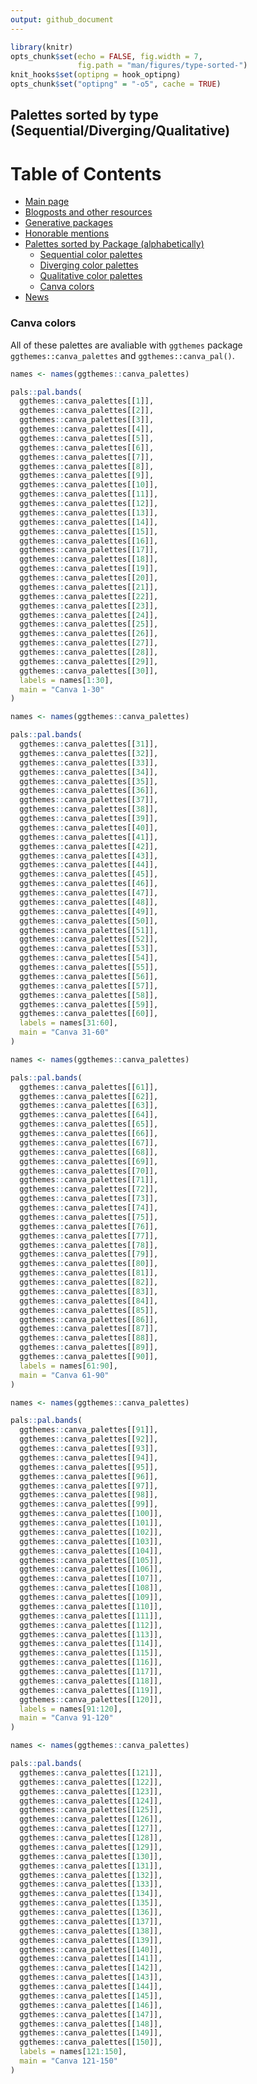 ```yaml
---
output: github_document
---
```


<!-- README.md is generated from README.Rmd. Please edit that file -->

```r
library(knitr)
opts_chunk$set(echo = FALSE, fig.width = 7,
               fig.path = "man/figures/type-sorted-")
knit_hooks$set(optipng = hook_optipng)
opts_chunk$set("optipng" = "-o5", cache = TRUE)
```

## Palettes sorted by type (Sequential/Diverging/Qualitative)

Table of Contents
=================
  * [Main page](README.md#comprehensive-list-of-color-palettes-in-r)
  * [Blogposts and other resources](README.md#blogposts-and-other-resources)
  * [Generative packages](README.md#generative-packages)
  * [Honorable mentions](README.md#honorable-mentions)
  * [Palettes sorted by Package (alphabetically)](README.md#palettes-sorted-by-package-alphabetically)
    * [Sequential color palettes](#sequential-color-palettes)
    * [Diverging color palettes](#diverging-color-palettes)
    * [Qualitative color palettes](#qualitative-color-palettes)
    * [Canva colors](canvas.md)
  * [News](NEWS.md)

### Canva colors

All of these palettes are avaliable with `ggthemes` package `ggthemes::canva_palettes` and `ggthemes::canva_pal()`.

```r
names <- names(ggthemes::canva_palettes)

pals::pal.bands(
  ggthemes::canva_palettes[[1]],
  ggthemes::canva_palettes[[2]],
  ggthemes::canva_palettes[[3]],
  ggthemes::canva_palettes[[4]],
  ggthemes::canva_palettes[[5]],
  ggthemes::canva_palettes[[6]],
  ggthemes::canva_palettes[[7]],
  ggthemes::canva_palettes[[8]],
  ggthemes::canva_palettes[[9]],
  ggthemes::canva_palettes[[10]],
  ggthemes::canva_palettes[[11]],
  ggthemes::canva_palettes[[12]],
  ggthemes::canva_palettes[[13]],
  ggthemes::canva_palettes[[14]],
  ggthemes::canva_palettes[[15]],
  ggthemes::canva_palettes[[16]],
  ggthemes::canva_palettes[[17]],
  ggthemes::canva_palettes[[18]],
  ggthemes::canva_palettes[[19]],
  ggthemes::canva_palettes[[20]],
  ggthemes::canva_palettes[[21]],
  ggthemes::canva_palettes[[22]],
  ggthemes::canva_palettes[[23]],
  ggthemes::canva_palettes[[24]],
  ggthemes::canva_palettes[[25]],
  ggthemes::canva_palettes[[26]],
  ggthemes::canva_palettes[[27]],
  ggthemes::canva_palettes[[28]],
  ggthemes::canva_palettes[[29]],
  ggthemes::canva_palettes[[30]],
  labels = names[1:30],
  main = "Canva 1-30"
)
```

```r
names <- names(ggthemes::canva_palettes)

pals::pal.bands(
  ggthemes::canva_palettes[[31]],
  ggthemes::canva_palettes[[32]],
  ggthemes::canva_palettes[[33]],
  ggthemes::canva_palettes[[34]],
  ggthemes::canva_palettes[[35]],
  ggthemes::canva_palettes[[36]],
  ggthemes::canva_palettes[[37]],
  ggthemes::canva_palettes[[38]],
  ggthemes::canva_palettes[[39]],
  ggthemes::canva_palettes[[40]],
  ggthemes::canva_palettes[[41]],
  ggthemes::canva_palettes[[42]],
  ggthemes::canva_palettes[[43]],
  ggthemes::canva_palettes[[44]],
  ggthemes::canva_palettes[[45]],
  ggthemes::canva_palettes[[46]],
  ggthemes::canva_palettes[[47]],
  ggthemes::canva_palettes[[48]],
  ggthemes::canva_palettes[[49]],
  ggthemes::canva_palettes[[50]],
  ggthemes::canva_palettes[[51]],
  ggthemes::canva_palettes[[52]],
  ggthemes::canva_palettes[[53]],
  ggthemes::canva_palettes[[54]],
  ggthemes::canva_palettes[[55]],
  ggthemes::canva_palettes[[56]],
  ggthemes::canva_palettes[[57]],
  ggthemes::canva_palettes[[58]],
  ggthemes::canva_palettes[[59]],
  ggthemes::canva_palettes[[60]],
  labels = names[31:60],
  main = "Canva 31-60"
)
```

```r
names <- names(ggthemes::canva_palettes)

pals::pal.bands(
  ggthemes::canva_palettes[[61]],
  ggthemes::canva_palettes[[62]],
  ggthemes::canva_palettes[[63]],
  ggthemes::canva_palettes[[64]],
  ggthemes::canva_palettes[[65]],
  ggthemes::canva_palettes[[66]],
  ggthemes::canva_palettes[[67]],
  ggthemes::canva_palettes[[68]],
  ggthemes::canva_palettes[[69]],
  ggthemes::canva_palettes[[70]],
  ggthemes::canva_palettes[[71]],
  ggthemes::canva_palettes[[72]],
  ggthemes::canva_palettes[[73]],
  ggthemes::canva_palettes[[74]],
  ggthemes::canva_palettes[[75]],
  ggthemes::canva_palettes[[76]],
  ggthemes::canva_palettes[[77]],
  ggthemes::canva_palettes[[78]],
  ggthemes::canva_palettes[[79]],
  ggthemes::canva_palettes[[80]],
  ggthemes::canva_palettes[[81]],
  ggthemes::canva_palettes[[82]],
  ggthemes::canva_palettes[[83]],
  ggthemes::canva_palettes[[84]],
  ggthemes::canva_palettes[[85]],
  ggthemes::canva_palettes[[86]],
  ggthemes::canva_palettes[[87]],
  ggthemes::canva_palettes[[88]],
  ggthemes::canva_palettes[[89]],
  ggthemes::canva_palettes[[90]],
  labels = names[61:90],
  main = "Canva 61-90"
)
```

```r
names <- names(ggthemes::canva_palettes)

pals::pal.bands(
  ggthemes::canva_palettes[[91]],
  ggthemes::canva_palettes[[92]],
  ggthemes::canva_palettes[[93]],
  ggthemes::canva_palettes[[94]],
  ggthemes::canva_palettes[[95]],
  ggthemes::canva_palettes[[96]],
  ggthemes::canva_palettes[[97]],
  ggthemes::canva_palettes[[98]],
  ggthemes::canva_palettes[[99]],
  ggthemes::canva_palettes[[100]],
  ggthemes::canva_palettes[[101]],
  ggthemes::canva_palettes[[102]],
  ggthemes::canva_palettes[[103]],
  ggthemes::canva_palettes[[104]],
  ggthemes::canva_palettes[[105]],
  ggthemes::canva_palettes[[106]],
  ggthemes::canva_palettes[[107]],
  ggthemes::canva_palettes[[108]],
  ggthemes::canva_palettes[[109]],
  ggthemes::canva_palettes[[110]],
  ggthemes::canva_palettes[[111]],
  ggthemes::canva_palettes[[112]],
  ggthemes::canva_palettes[[113]],
  ggthemes::canva_palettes[[114]],
  ggthemes::canva_palettes[[115]],
  ggthemes::canva_palettes[[116]],
  ggthemes::canva_palettes[[117]],
  ggthemes::canva_palettes[[118]],
  ggthemes::canva_palettes[[119]],
  ggthemes::canva_palettes[[120]],
  labels = names[91:120],
  main = "Canva 91-120"
)
```

```r
names <- names(ggthemes::canva_palettes)

pals::pal.bands(
  ggthemes::canva_palettes[[121]],
  ggthemes::canva_palettes[[122]],
  ggthemes::canva_palettes[[123]],
  ggthemes::canva_palettes[[124]],
  ggthemes::canva_palettes[[125]],
  ggthemes::canva_palettes[[126]],
  ggthemes::canva_palettes[[127]],
  ggthemes::canva_palettes[[128]],
  ggthemes::canva_palettes[[129]],
  ggthemes::canva_palettes[[130]],
  ggthemes::canva_palettes[[131]],
  ggthemes::canva_palettes[[132]],
  ggthemes::canva_palettes[[133]],
  ggthemes::canva_palettes[[134]],
  ggthemes::canva_palettes[[135]],
  ggthemes::canva_palettes[[136]],
  ggthemes::canva_palettes[[137]],
  ggthemes::canva_palettes[[138]],
  ggthemes::canva_palettes[[139]],
  ggthemes::canva_palettes[[140]],
  ggthemes::canva_palettes[[141]],
  ggthemes::canva_palettes[[142]],
  ggthemes::canva_palettes[[143]],
  ggthemes::canva_palettes[[144]],
  ggthemes::canva_palettes[[145]],
  ggthemes::canva_palettes[[146]],
  ggthemes::canva_palettes[[147]],
  ggthemes::canva_palettes[[148]],
  ggthemes::canva_palettes[[149]],
  ggthemes::canva_palettes[[150]],
  labels = names[121:150],
  main = "Canva 121-150"
)
```